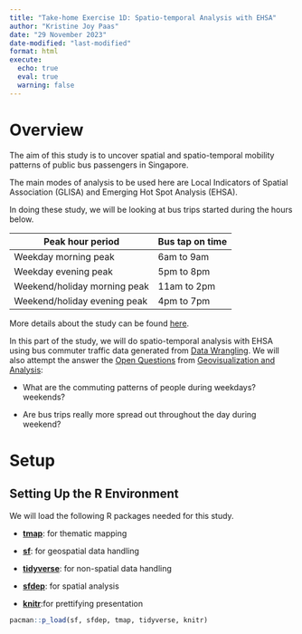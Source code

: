 ```yaml
---
title: "Take-home Exercise 1D: Spatio-temporal Analysis with EHSA"
author: "Kristine Joy Paas"
date: "29 November 2023"
date-modified: "last-modified"
format: html
execute: 
  echo: true
  eval: true
  warning: false
---
```


# Overview

The aim of this study is to uncover spatial and spatio-temporal mobility patterns of public bus passengers in Singapore.

The main modes of analysis to be used here are Local Indicators of Spatial Association (GLISA) and Emerging Hot Spot Analysis (EHSA).

In doing these study, we will be looking at bus trips started during the hours below.

| Peak hour period             | Bus tap on time |
|------------------------------|-----------------|
| Weekday morning peak         | 6am to 9am      |
| Weekday evening peak         | 5pm to 8pm      |
| Weekend/holiday morning peak | 11am to 2pm     |
| Weekend/holiday evening peak | 4pm to 7pm      |

More details about the study can be found [here](https://isss624-ay2023-24nov.netlify.app/take-home_ex01).

In this part of the study, we will do spatio-temporal analysis with EHSA using bus commuter traffic data generated from [Data Wrangling](/Take-home_Ex1/Take-home_Ex1A.qmd). We will also attempt the answer the [Open Questions](/Take-home_Ex1/Take-home_Ex1B.html#conclusion) from [Geovisualization and Analysis](/Take-home_Ex1/Take-home_Ex1B.html):

-   What are the commuting patterns of people during weekdays? weekends?

-   Are bus trips really more spread out throughout the day during weekend?

# Setup

## Setting Up the R Environment

We will load the following R packages needed for this study.

-   [**tmap**](https://cran.r-project.org/web/packages/tmap/index.html): for thematic mapping

-   [**sf**](https://cran.r-project.org/web/packages/sf/index.html): for geospatial data handling

-   [**tidyverse**](https://cran.r-project.org/web/packages/tidyverse/index.html): for non-spatial data handling

-   [**sfdep**](https://sfdep.josiahparry.com/): for spatial analysis

-   [**knitr**](https://cran.r-project.org/web/packages/knitr/):for prettifying presentation

```r
pacman::p_load(sf, sfdep, tmap, tidyverse, knitr)
```

